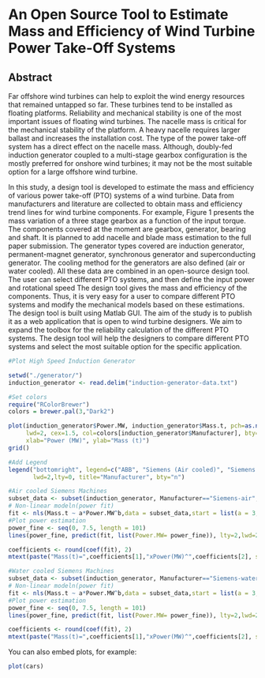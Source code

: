 An Open Source Tool to Estimate Mass and Efficiency of Wind Turbine Power Take-Off Systems
========================================================

Abstract
--------

Far offshore wind turbines can help to exploit the wind energy resources that remained untapped so far. These turbines tend to be installed as floating platforms. Reliability and mechanical stability is one of the most important issues of floating wind turbines. The nacelle mass is critical for the mechanical stability of the platform. A heavy nacelle requires larger ballast and increases the installation cost. The type of the power take-off system has a direct effect on the nacelle mass. Although, doubly-fed induction generator coupled to a multi-stage gearbox configuration is the mostly preferred for onshore wind turbines; it may not be the most suitable option for a large offshore wind turbine.

In this study, a design tool is developed to estimate the mass and efficiency of various power take-off (PTO) systems of a wind turbine. Data from manufacturers and literature are collected to obtain mass and efficiency trend lines for wind turbine components. For example, Figure 1 presents the mass variation of a three stage gearbox as a function of the input torque. The components covered at the moment are gearbox, generator, bearing and shaft. It is planned to add nacelle and blade mass estimation to the full paper submission. The generator types covered are induction generator, permanent-magnet generator, synchronous generator and superconducting generator. The cooling method for the generators are also defined (air or water cooled). 
All these data are combined in an open-source design tool. The user can select different PTO systems, and then define the input power and rotational speed The design tool gives the mass and efficiency of the components. Thus, it is very easy for a user to compare different PTO systems and modify the mechanical models based on these estimations. The design tool is built using Matlab GUI. The aim of the study is to publish it as a web application that is open to wind turbine designers. We aim to expand the toolbox for the reliability calculation of the different PTO systems. The design tool will help the designers to compare different PTO systems and select the most suitable option for the specific application.


```r
#Plot High Speed Induction Generator

setwd("./generator/")
induction_generator <- read.delim("induction-generator-data.txt")

#Set colors
require("RColorBrewer")
colors = brewer.pal(3,"Dark2")

plot(induction_generator$Power.MW, induction_generator$Mass.t, pch=as.numeric(induction_generator$Manufacturer)+21, 
     lwd=2, cex=1.5, col=colors[induction_generator$Manufacturer], bty="l", xlim=c(0,8), ylim=c(0,16),
     xlab="Power (MW)", ylab="Mass (t)")
grid()

#Add Legend
legend("bottomright", legend=c("ABB", "Siemens (Air cooled)", "Siemens (Water cooled)"), col=colors,pch=22:25, pt.cex=1.5,
       lwd=2,lty=0, title="Manufacturer", bty="n")

#Air cooled Siemens Machines
subset_data <- subset(induction_generator, Manufacturer=="Siemens-air", c(Power.MW, Mass.t))
# Non-linear modeln(power fit)
fit <- nls(Mass.t ~ a*Power.MW^b,data = subset_data,start = list(a = 3, b = 1))
#Plot power estimation
power_fine <- seq(0, 7.5, length = 101)
lines(power_fine, predict(fit, list(Power.MW= power_fine)), lty=2,lwd=2, col=colors[2])

coefficients <- round(coef(fit), 2) 
mtext(paste("Mass(t)=",coefficients[1],"xPower(MW)^",coefficients[2], sep=""), 3,-3.5)

#Water cooled Siemens Machines
subset_data <- subset(induction_generator, Manufacturer=="Siemens-water", c(Power.MW, Mass.t))
# Non-linear modeln(power fit)
fit <- nls(Mass.t ~ a*Power.MW^b,data = subset_data,start = list(a = 3, b = 1))
#Plot power estimation
power_fine <- seq(0, 7.5, length = 101)
lines(power_fine, predict(fit, list(Power.MW= power_fine)), lty=2,lwd=2, col=colors[3])

coefficients <- round(coef(fit), 2) 
mtext(paste("Mass(t)=",coefficients[1],"xPower(MW)^",coefficients[2], sep=""), 1,-6.5)

```

You can also embed plots, for example:

```r
plot(cars)
```

